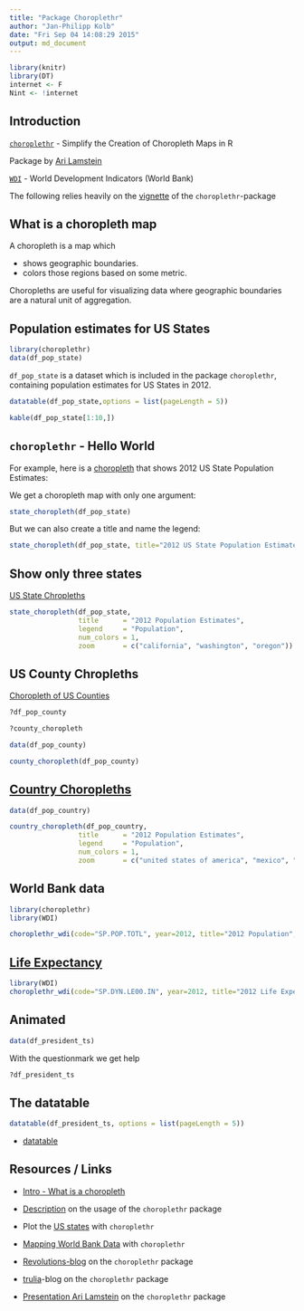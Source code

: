 ```yaml
---
title: "Package Choroplethr"
author: "Jan-Philipp Kolb"
date: "Fri Sep 04 14:08:29 2015"
output: md_document
---
```


```r
library(knitr)
library(DT)
internet <- F
Nint <- !internet
```

## Introduction

[`choroplethr`](https://cran.r-project.org/web/packages/choroplethr/index.html) - Simplify the Creation of Choropleth Maps in R

Package by [Ari Lamstein](http://www.arilamstein.com/)

[`WDI`](https://cran.r-project.org/web/packages/WDI/index.html)
- World Development Indicators (World Bank)

The following relies heavily on the [vignette](https://cran.r-project.org/web/packages/choroplethr/index.html) of the `choroplethr`-package

## What is a choropleth map

A choropleth is a map which

- shows geographic boundaries.
- colors those regions based on some metric.

Choropleths are useful for visualizing data where geographic boundaries are a natural unit of aggregation. 

## Population estimates for US States

```r
library(choroplethr)
data(df_pop_state)
```

`df_pop_state` is a dataset which is included in the package `choroplethr`, containing population estimates for US States in 2012.

```r
datatable(df_pop_state,options = list(pageLength = 5))
```

```r
kable(df_pop_state[1:10,])
```

## `choroplethr` - Hello World

For example, here is a [choropleth](http://mirrors.softliste.de/cran/web/packages/choroplethr/vignettes/a-introduction.html) that shows 2012 US State Population Estimates:

We get a choropleth map with only one argument:

```r
state_choropleth(df_pop_state)
```


But we can also create a title and name the legend:

```r
state_choropleth(df_pop_state, title="2012 US State Population Estimates", legend="Population")
```

## Show only three states

[US State Chropleths](http://mirrors.softliste.de/cran/web/packages/choroplethr/vignettes/b-state-choropleth.html)

```r
state_choropleth(df_pop_state,
                 title      = "2012 Population Estimates",
                 legend     = "Population",
                 num_colors = 1,
                 zoom       = c("california", "washington", "oregon"))
```


## US County Chropleths

[Choropleth of US Counties](http://mirrors.softliste.de/cran/web/packages/choroplethr/vignettes/c-county-choropleth.html)

```r
?df_pop_county

?county_choropleth
```


```r
data(df_pop_county)

county_choropleth(df_pop_county)
```


## [Country Choropleths ](http://mirrors.softliste.de/cran/web/packages/choroplethr/vignettes/d-country-choropleth.html)

```r
data(df_pop_country)

country_choropleth(df_pop_country,
                 title      = "2012 Population Estimates",
                 legend     = "Population",
                 num_colors = 1,
                 zoom       = c("united states of america", "mexico", "canada"))
```



## World Bank data

```r
library(choroplethr)
library(WDI) 

choroplethr_wdi(code="SP.POP.TOTL", year=2012, title="2012 Population", num_colors=1)
```

## [Life Expectancy](http://mirrors.softliste.de/cran/web/packages/choroplethr/vignettes/f-world-bank-data.html)

```r
library(WDI) 
choroplethr_wdi(code="SP.DYN.LE00.IN", year=2012, title="2012 Life Expectancy")
```


## Animated

```r
data(df_president_ts)
```

With the questionmark we get help

```r
?df_president_ts
```


## The datatable

```r
datatable(df_president_ts, options = list(pageLength = 5))
```

- [datatable](http://www.htmlwidgets.org/showcase_datatables.html)

## Resources / Links

- [Intro - What is a choropleth](https://cran.r-project.org/web/packages/choroplethr/vignettes/a-introduction.html)

- [Description](http://radar.oreilly.com/2014/01/new-choropleth-package-in-r.html) on the usage of the `choroplethr` package

- Plot the [US states](https://cran.r-project.org/web/packages/choroplethr/vignettes/b-state-choropleth.html) with `choroplethr`

- [Mapping World Bank Data](https://cran.r-project.org/web/packages/choroplethr/vignettes/f-world-bank-data.html) with `choroplethr`

- [Revolutions-blog](http://blog.revolutionanalytics.com/2014/01/easy-data-maps-with-r-the-choroplethr-package-.html) on the `choroplethr` package

- [trulia](http://www.trulia.com/tech/2014/01/15/the-choroplethr-package-for-r/)-blog on the `choroplethr` package

- [Presentation Ari Lamstein](http://www.r-bloggers.com/slides-for-my-upcoming-talk-mapping-census-data-in-r/) on the `choroplethr` package
